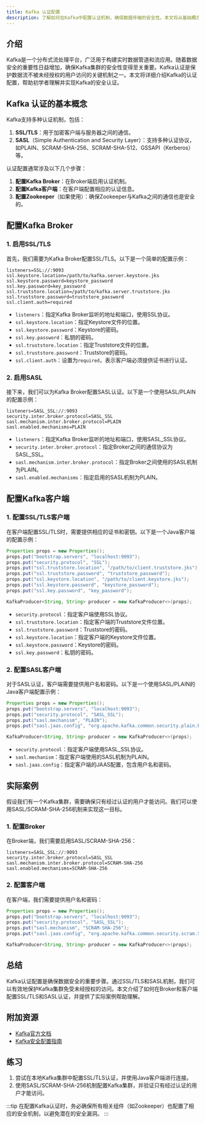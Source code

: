 ```yaml
---
title: Kafka 认证配置
description: 了解如何在Kafka中配置认证机制，确保数据传输的安全性。本文将从基础概念入手，逐步讲解Kafka的认证配置方法，并提供实际案例和代码示例。
---
```


## 介绍

Kafka是一个分布式流处理平台，广泛用于构建实时数据管道和流应用。随着数据安全的重要性日益增加，确保Kafka集群的安全性变得至关重要。Kafka认证是保护数据流不被未经授权的用户访问的关键机制之一。本文将详细介绍Kafka的认证配置，帮助初学者理解并实现Kafka的安全认证。

## Kafka 认证的基本概念

Kafka支持多种认证机制，包括：

1. **SSL/TLS**：用于加密客户端与服务器之间的通信。
2. **SASL**（Simple Authentication and Security Layer）：支持多种认证协议，如PLAIN、SCRAM-SHA-256、SCRAM-SHA-512、GSSAPI（Kerberos）等。

认证配置通常涉及以下几个步骤：

1. **配置Kafka Broker**：在Broker端启用认证机制。
2. **配置Kafka客户端**：在客户端配置相应的认证信息。
3. **配置Zookeeper**（如果使用）：确保Zookeeper与Kafka之间的通信也是安全的。

## 配置Kafka Broker

### 1. 启用SSL/TLS

首先，我们需要为Kafka Broker配置SSL/TLS。以下是一个简单的配置示例：

```properties
listeners=SSL://:9093
ssl.keystore.location=/path/to/kafka.server.keystore.jks
ssl.keystore.password=keystore_password
ssl.key.password=key_password
ssl.truststore.location=/path/to/kafka.server.truststore.jks
ssl.truststore.password=truststore_password
ssl.client.auth=required
```

- `listeners`：指定Kafka Broker监听的地址和端口，使用SSL协议。
- `ssl.keystore.location`：指定Keystore文件的位置。
- `ssl.keystore.password`：Keystore的密码。
- `ssl.key.password`：私钥的密码。
- `ssl.truststore.location`：指定Truststore文件的位置。
- `ssl.truststore.password`：Truststore的密码。
- `ssl.client.auth`：设置为`required`，表示客户端必须提供证书进行认证。

### 2. 启用SASL

接下来，我们可以为Kafka Broker配置SASL认证。以下是一个使用SASL/PLAIN的配置示例：

```properties
listeners=SASL_SSL://:9093
security.inter.broker.protocol=SASL_SSL
sasl.mechanism.inter.broker.protocol=PLAIN
sasl.enabled.mechanisms=PLAIN
```

- `listeners`：指定Kafka Broker监听的地址和端口，使用SASL_SSL协议。
- `security.inter.broker.protocol`：指定Broker之间的通信协议为SASL_SSL。
- `sasl.mechanism.inter.broker.protocol`：指定Broker之间使用的SASL机制为PLAIN。
- `sasl.enabled.mechanisms`：指定启用的SASL机制为PLAIN。

## 配置Kafka客户端

### 1. 配置SSL/TLS客户端

在客户端配置SSL/TLS时，需要提供相应的证书和密钥。以下是一个Java客户端的配置示例：

```java
Properties props = new Properties();
props.put("bootstrap.servers", "localhost:9093");
props.put("security.protocol", "SSL");
props.put("ssl.truststore.location", "/path/to/client.truststore.jks");
props.put("ssl.truststore.password", "truststore_password");
props.put("ssl.keystore.location", "/path/to/client.keystore.jks");
props.put("ssl.keystore.password", "keystore_password");
props.put("ssl.key.password", "key_password");

KafkaProducer<String, String> producer = new KafkaProducer<>(props);
```

- `security.protocol`：指定客户端使用SSL协议。
- `ssl.truststore.location`：指定客户端的Truststore文件位置。
- `ssl.truststore.password`：Truststore的密码。
- `ssl.keystore.location`：指定客户端的Keystore文件位置。
- `ssl.keystore.password`：Keystore的密码。
- `ssl.key.password`：私钥的密码。

### 2. 配置SASL客户端

对于SASL认证，客户端需要提供用户名和密码。以下是一个使用SASL/PLAIN的Java客户端配置示例：

```java
Properties props = new Properties();
props.put("bootstrap.servers", "localhost:9093");
props.put("security.protocol", "SASL_SSL");
props.put("sasl.mechanism", "PLAIN");
props.put("sasl.jaas.config", "org.apache.kafka.common.security.plain.PlainLoginModule required username=\"alice\" password=\"alice-secret\";");

KafkaProducer<String, String> producer = new KafkaProducer<>(props);
```

- `security.protocol`：指定客户端使用SASL_SSL协议。
- `sasl.mechanism`：指定客户端使用的SASL机制为PLAIN。
- `sasl.jaas.config`：指定客户端的JAAS配置，包含用户名和密码。

## 实际案例

假设我们有一个Kafka集群，需要确保只有经过认证的用户才能访问。我们可以使用SASL/SCRAM-SHA-256机制来实现这一目标。

### 1. 配置Broker

在Broker端，我们需要启用SASL/SCRAM-SHA-256：

```properties
listeners=SASL_SSL://:9093
security.inter.broker.protocol=SASL_SSL
sasl.mechanism.inter.broker.protocol=SCRAM-SHA-256
sasl.enabled.mechanisms=SCRAM-SHA-256
```

### 2. 配置客户端

在客户端，我们需要提供用户名和密码：

```java
Properties props = new Properties();
props.put("bootstrap.servers", "localhost:9093");
props.put("security.protocol", "SASL_SSL");
props.put("sasl.mechanism", "SCRAM-SHA-256");
props.put("sasl.jaas.config", "org.apache.kafka.common.security.scram.ScramLoginModule required username=\"alice\" password=\"alice-secret\";");

KafkaProducer<String, String> producer = new KafkaProducer<>(props);
```

## 总结

Kafka认证配置是确保数据安全的重要步骤。通过SSL/TLS和SASL机制，我们可以有效地保护Kafka集群免受未经授权的访问。本文介绍了如何在Broker和客户端配置SSL/TLS和SASL认证，并提供了实际案例帮助理解。

## 附加资源

- [Kafka官方文档](https://kafka.apache.org/documentation/#security)
- [Kafka安全配置指南](https://docs.confluent.io/platform/current/kafka/authentication_sasl/index.html)

## 练习

1. 尝试在本地Kafka集群中配置SSL/TLS认证，并使用Java客户端进行连接。
2. 使用SASL/SCRAM-SHA-256机制配置Kafka集群，并验证只有经过认证的用户才能访问。

:::tip
在配置Kafka认证时，务必确保所有相关组件（如Zookeeper）也配置了相应的安全机制，以避免潜在的安全漏洞。
:::